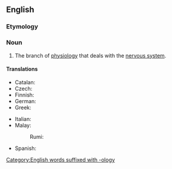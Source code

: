 ==English==
{{wikipedia}}

===Etymology===
{{prefix|en|neuro|physiology}}

===Noun===
{{en-noun|-|neurophysiologies}}

# {{lb|en|physiology|neuroscience}} The branch of [[physiology]] that deals with the [[nervous system]].

====Translations====
{{trans-top|branch of physiology that deals with the nervous system}}
* Catalan: {{t|ca|neurofisiologia|f}}
* Czech: {{t|cs|neurofyziologie|f}}
* Finnish: {{t|fi|neurofysiologia}}
* German: {{t+|de|Neurophysiologie|f}}
* Greek: {{t+|el|νευροφυσιολογία|f}}
{{trans-mid}}
* Italian: {{t+|it|neurofisiologia|f}}
* Malay:
*: Rumi: {{t+|ms|neurofisiologi}}
* Spanish: {{t|es|neurofisiología|f}}
{{trans-bottom}}
[[Category:English words suffixed with -ology]]